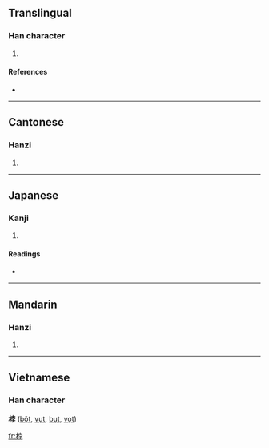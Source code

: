 ==Translingual==

===Han character===
{{Han char|rn=75|rad=木|as=07|sn=11|four=4494<sub>7</sub>|canj=木十月木 (DJBD)}}

# {{defn|Han|sort=木07}}

====References====
* {{Han ref|kx=0527.040|dkj=14805|dj=0915.230|hdz=21210.090|uh=6872|ud=26738|bh=D5C5|bd=54725}}

----

==Cantonese==

===Hanzi===
{{yue-hanzi|jyut=|y=but6}}

# {{defn|Cantonese}}

----

==Japanese==

===Kanji===
{{ja-kanji|grade=|rs=木07}}

# {{defn|Japanese}}

====Readings====
* {{ja-readings|on=[[ほつ]] (hotsu), [[ぼち]] (bochi)|kun=[[からざお]] (karazao)}}

----

==Mandarin==

===Hanzi===
{{cmn-hanzi|pin=[[bó]] ([[bo2]])|wg=po<sup>2</sup>}}

# {{defn|Mandarin}}

----

==Vietnamese==
===Han character===
'''桲''' ([[bột]], [[vụt]], [[bụt]], [[vọt]])

[[fr:桲]]